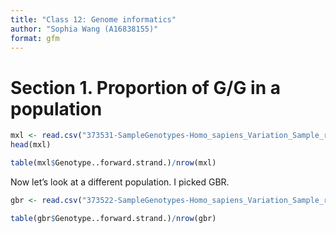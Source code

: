 ```yaml
---
title: "Class 12: Genome informatics"
author: "Sophia Wang (A16838155)"
format: gfm
---
```

# Section 1. Proportion of G/G in a population

```r
mxl <- read.csv("373531-SampleGenotypes-Homo_sapiens_Variation_Sample_rs8067378 (1).csv")
head(mxl)
```
```r
table(mxl$Genotype..forward.strand.)/nrow(mxl)
```
Now let's look at a different population. I picked GBR.
```r
gbr <- read.csv("373522-SampleGenotypes-Homo_sapiens_Variation_Sample_rs8067378.csv")
```

```r
table(gbr$Genotype..forward.strand.)/nrow(gbr)
```


